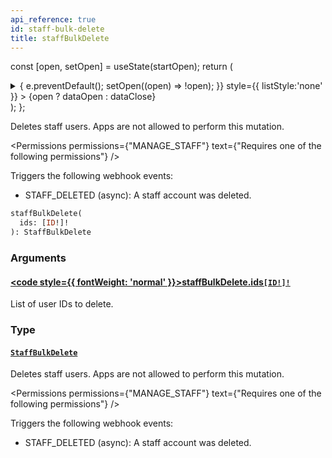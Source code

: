 ```yaml
---
api_reference: true
id: staff-bulk-delete
title: staffBulkDelete
---
```






const [open, setOpen] = useState(startOpen);
return (
<details {...(open ? { open: true } : {})} className="details" style={{ border:'none', boxShadow:'none', background:'var(--ifm-background-color)' }}>
<summary
onClick={(e) => {
e.preventDefault();
setOpen((open) => !open);
}}
style={{ listStyle:'none' }} >
{open ? dataOpen : dataClose}
</summary>
{open && children}
</details>
);
};

Deletes staff users. Apps are not allowed to perform this mutation.


<Permissions permissions={"MANAGE_STAFF"} text={"Requires one of the following permissions"} />


Triggers the following webhook events:

- STAFF_DELETED (async): A staff account was deleted.

```graphql
staffBulkDelete(
  ids: [ID!]!
): StaffBulkDelete
```

### Arguments

#### [<code style={{ fontWeight: 'normal' }}>staffBulkDelete.<b>ids</b></code>](#)<Bullet />[`[ID!]!`](../../../api-reference/miscellaneous/scalars/id.mdx) <Badge class="badge badge--secondary" text="non-null"/> <Badge class="badge badge--secondary" text="scalar"/> <Badge class="badge badge--secondary" text="miscellaneous"/>

List of user IDs to delete.

### Type

#### [`StaffBulkDelete`](../../../api-reference/users/objects/staff-bulk-delete.mdx) <Badge class="badge badge--secondary" text="object"/> <Badge class="badge badge--secondary" text="users"/>

Deletes staff users. Apps are not allowed to perform this mutation.


<Permissions permissions={"MANAGE_STAFF"} text={"Requires one of the following permissions"} />


Triggers the following webhook events:

- STAFF_DELETED (async): A staff account was deleted.

